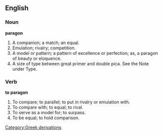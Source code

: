 ==English==

===Noun===

'''paragon'''

#A companion; a match; an equal.
#Emulation; rivalry; competition.
#A model or pattern; a pattern of excellence or perfection; as, a paragon of beauty or eloquence.
#A size of type between great primer and double pica. See the Note under Type.

===Verb===

'''to paragon'''

#To compare; to parallel; to put in rivalry or emulation with.
#To compare with; to equal; to rival.
#To serve as a model for; to surpass.
#To be equal; to hold comparison.
[[Category:Greek derivations]]